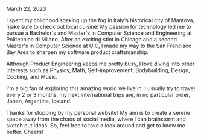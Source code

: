 
March 22, 2023

I spent my childhood soaking up the fog in Italy's historical city of Mantova, make sure to check out local cuisine! My passion for technology led me to pursue a Bachelor's and Master's in Computer Science and Engineering at Politecnico di Milano. After an exciting stint in Chicago and a second Master's in Computer Science at UIC, I made my way to the San Francisco Bay Area to sharpen my software product craftsmanship.

Although Product Engineering keeps me pretty busy, I love diving into other interests such as Physics, Math, Self-improvement, Bodybuilding, Design, Cooking, and Music.

I'm a big fan of exploring this amazing world we live in. I usually try to travel every 2 or 3 months, my next international trips are, in no particular order, Japan, Argentina, Iceland.

Thanks for stopping by my personal website! My aim is to create a serene space away from the chaos of social media, where I can brainstorm and sketch out ideas. So, feel free to take a look around and get to know me better. Cheers!
